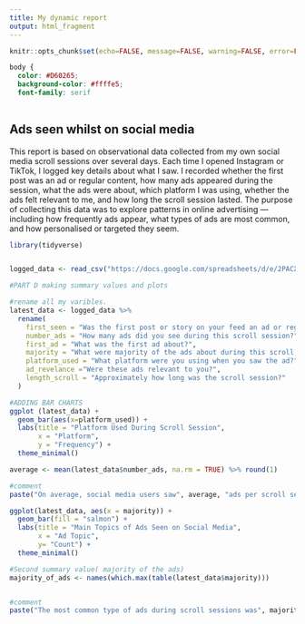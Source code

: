 ```yaml
---
title: My dynamic report
output: html_fragment
---
```


```r
knitr::opts_chunk$set(echo=FALSE, message=FALSE, warning=FALSE, error=FALSE)

```

```css

body {
  color: #D60265;
  background-color: #ffffe5;
  font-family: serif
  

```

## Ads seen whilst on social media

This report is based on observational data collected from my own social media scroll sessions over several days. Each time I opened Instagram or TikTok, I logged key details about what I saw. I recorded whether the first post was an ad or regular content, how many ads appeared during the session, what the ads were about, which platform I was using, whether the ads felt relevant to me, and how long the scroll session lasted. The purpose of collecting this data was to explore patterns in online advertising — including how frequently ads appear, what types of ads are most common, and how personalised or targeted they seem. 


```r
library(tidyverse)


logged_data <- read_csv("https://docs.google.com/spreadsheets/d/e/2PACX-1vR6F7RwSGQIJ4_z8o1I_lDmgSY0OXXLRriy1z8NUka-mRN0jPE4P7aC3RGvcFru6V2sRU5dzZkuaV2E/pub?gid=1723247763&single=true&output=csv")

#PART D making summary values and plots

#rename all my varibles. 
latest_data <- logged_data %>%
  rename(
    first_seen = "Was the first post or story on your feed an ad or regular content?",
    number_ads = "How many ads did you see during this scroll session?",
    first_ad = "What was the first ad about?",
    majority = "What were majority of the ads about during this scroll session?",
    platform_used = "What platform were you using when you saw the ad?",
    ad_revelance ="Were these ads relevant to you?",
    length_scroll = "Approximately how long was the scroll session?"
  )
```
```r
#ADDING BAR CHARTS
ggplot (latest_data) +
  geom_bar(aes(x=platform_used)) +
  labs(title = "Platform Used During Scroll Session",
       x = "Platform",
       y = "Frequency") +
  theme_minimal()

```
``` r
average <- mean(latest_data$number_ads, na.rm = TRUE) %>% round(1)

#comment
paste("On average, social media users saw", average, "ads per scroll session")

```


```r
ggplot(latest_data, aes(x = majority)) + 
  geom_bar(fill = "salmon") +
  labs(title = "Main Topics of Ads Seen on Social Media",
       x = "Ad Topic",
       y= "Count") +
  theme_minimal()


```

```r
#Second summary value( majority of the ads)
majority_of_ads <- names(which.max(table(latest_data$majority)))


#comment
paste("The most common type of ads during scroll sessions was", majority_of_ads, ".")


```








